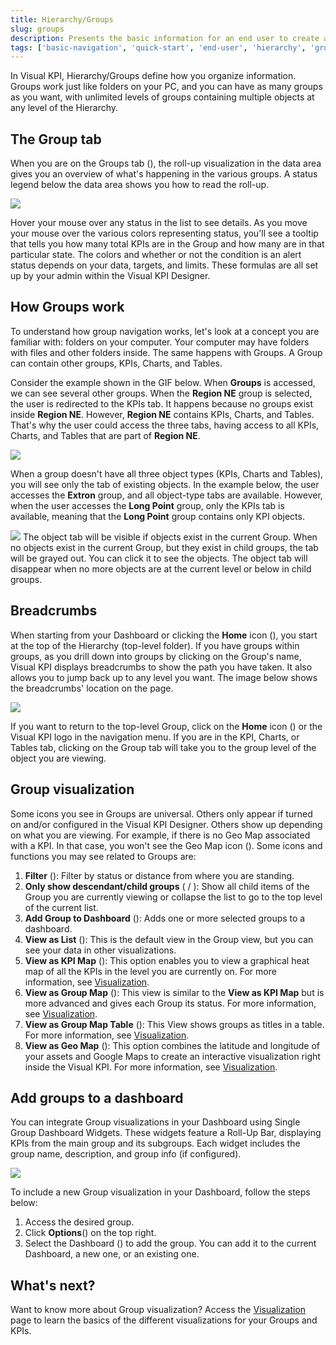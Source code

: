 ```yaml
---
title: Hierarchy/Groups
slug: groups
description: Presents the basic information for an end user to create and edit groups in Transpara's Visual KPIs software.
tags: ['basic-navigation', 'quick-start', 'end-user', 'hierarchy', 'groups']
---
```



In Visual KPI, Hierarchy/Groups define how you organize information. Groups work just like folders on your PC, and you can have as many groups as you want, with unlimited levels of groups containing multiple objects at any level of the Hierarchy.

## The Group tab

When you are on the Groups tab (<SvgFont icon="191"/>), the roll-up visualization in the data area gives you an overview of what's happening in the various groups. A status legend below the data area shows you how to read the roll-up.

<Image src="media/end-user/basic-navigation/groups/legend.gif"/>

Hover your mouse over any status in the list to see details. As you move your mouse over the various colors representing status, you'll see a tooltip that tells you how many total KPIs are in the Group and how many are in that particular state. The colors and whether or not the condition is an alert status depends on your data, targets, and limits. These formulas are all set up by your admin within the Visual KPI Designer.

## How Groups work

To understand how group navigation works, let's look at a concept you are familiar with: folders on your computer. Your computer may have folders with files and other folders inside. The same happens with Groups. A Group can contain other groups, KPIs, Charts, and Tables.

Consider the example shown in the GIF below. When **Groups** is accessed, we can see several other groups. When the **Region NE** group is selected, the user is redirected to the KPIs tab. It happens because no groups exist inside **Region NE**. However, **Region NE** contains KPIs, Charts, and Tables. That's why the user could access the three tabs, having access to all KPIs, Charts, and Tables that are part of **Region NE**.

<Image src="media/end-user/basic-navigation/groups/drill-down.gif"/>

When a group doesn't have all three object types (KPIs, Charts and Tables), you will see only the tab of existing objects. In the example below, the user accesses the **Extron** group, and all object-type tabs are available. However, when the user accesses the **Long Point** group, only the KPIs tab is available, meaning that the **Long Point** group contains only KPI objects.

<Image src="media/end-user/basic-navigation/groups/groups-without-table.gif"/>

<Callout type="info" title="Object Tab Visibility">
The object tab will be visible if objects exist in the current Group. When no objects exist in the current Group, but they exist in child groups, the tab will be grayed out. You can click it to see the objects. The object tab will disappear when no more objects are at the current level or below in child groups.
</Callout>

## Breadcrumbs

When starting from your Dashboard or clicking the **Home** icon (<SvgFont icon="266"/>), you start at the top of the Hierarchy (top-level folder). If you have groups within groups, as you drill down into groups by clicking on the Group's name, Visual KPI displays breadcrumbs to show the path you have taken. It also allows you to jump back up to any level you want. The image below shows the breadcrumbs' location on the page.

<Image src="media/end-user/basic-navigation/groups/breadcrumbs.png"/>

If you want to return to the top-level Group, click on the **Home** icon (<SvgFont icon="266"/>) or the Visual KPI logo in the navigation menu. If you are in the KPI, Charts, or Tables tab, clicking on the Group tab will take you to the group level of the object you are viewing.

## Group visualization

Some icons you see in Groups are universal. Others only appear if turned on and/or configured in the Visual KPI Designer. Others show up depending on what you are viewing. For example, if there is no Geo Map associated with a KPI. In that case, you won't see the Geo Map icon (<SvgFont icon="264"/>). Some icons and functions you may see related to Groups are:

1. **Filter** (<SvgFont icon="184"/>): Filter by status or distance from where you are standing.
2. **Only show descendant/child groups** (<SvgFont icon="207"/> / <SvgFont icon="208"/>): Show all child items of the Group you are currently viewing or collapse the list to go to the top level of the current list.
3. **Add Group to Dashboard** (<SvgFont icon="115"/>): Adds one or more selected groups to a dashboard.
4. **View as List** (<SvgFont icon="206"/>): This is the default view in the Group view, but you can see your data in other visualizations.
5. **View as KPI Map** (<SvgFont icon="5"/>): This option enables you to view a graphical heat map of all the KPIs in the level you are currently on. For more information, see [Visualization](/end-user/basic-navigation/visualization#view-as-kpi-map).
6. **View as Group Map** (<SvgFont icon="141"/>): This view is similar to the **View as KPI Map** but is more advanced and gives each Group its status. For more information, see [Visualization](/end-user/basic-navigation/visualization#view-as-group-map).
7. **View as Group Map Table** (<SvgFont icon="21"/>): This View shows groups as titles in a table. For more information, see [Visualization](/end-user/basic-navigation/visualization#view-as-group-map-table).
8. **View as Geo Map** (<SvgFont icon="264"/>): This option combines the latitude and longitude of your assets and Google Maps to create an interactive visualization right inside the Visual KPI. For more information, see [Visualization](/end-user/basic-navigation/visualization#view-as-geo-map).

## Add groups to a dashboard

You can integrate Group visualizations in your Dashboard using Single Group Dashboard Widgets. These widgets feature a Roll-Up Bar, displaying KPIs from the main group and its subgroups. Each widget includes the group name, description, and group info (if configured).

<Image src="media/end-user/basic-navigation/groups/group-on-dashboard-visualization.png"/>

To include a new Group visualization in your Dashboard, follow the steps below:

1. Access the desired group.
2. Click **Options**(<SvgFont icon="188"/>) on the top right.
3. Select the Dashboard (<SvgFont icon="115"/>) to add the group. You can add it to the current Dashboard, a new one, or an existing one.

## What's next?

Want to know more about Group visualization? Access the [Visualization](/end-user/features/visualizations/overview) page to learn the basics of the different visualizations for your Groups and KPIs.